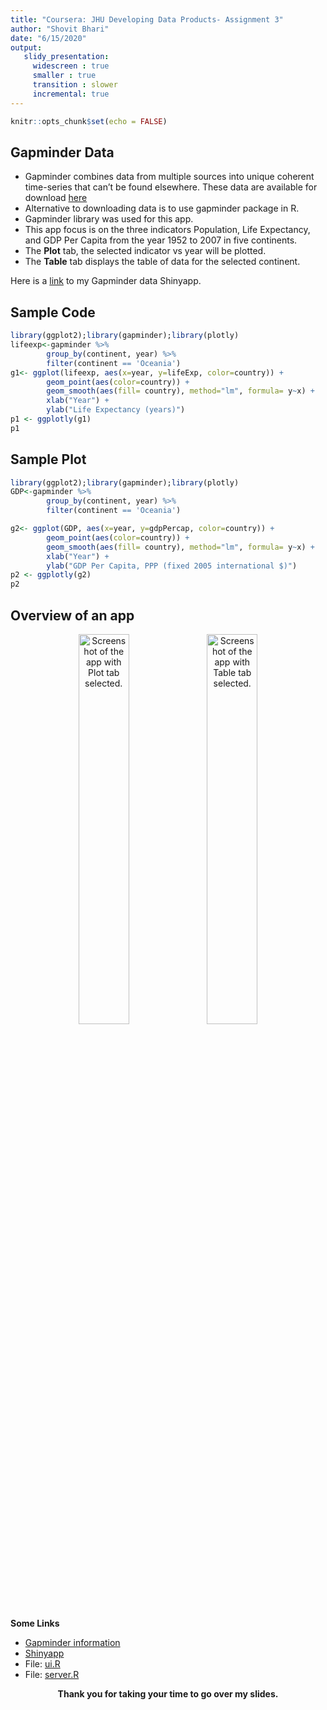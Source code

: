 ```yaml
---
title: "Coursera: JHU Developing Data Products- Assignment 3"
author: "Shovit Bhari"
date: "6/15/2020"
output: 
   slidy_presentation:
     widescreen : true
     smaller : true
     transition : slower
     incremental: true
---
```


```r
knitr::opts_chunk$set(echo = FALSE)
```

## Gapminder Data

- Gapminder combines data from multiple sources into unique coherent time-series that can't be found elsewhere. These data are available for download [here](https://www.gapminder.org/data/documentation/#:~:text=Gapminder%20combines%20data%20from%20multiple,the%20sources%20in%20each%20case.) 
- Alternative to downloading data is to use gapminder package in R. 
- Gapminder library was used for this app.
- This app focus is on the three indicators Population, Life Expectancy, and GDP Per Capita from the year 1952 to 2007 in five continents.
- The **Plot** tab, the selected indicator vs year will be plotted. 
- The **Table** tab displays the table of data for the selected continent. 


Here is a [link]( https://shovitraj.shinyapps.io/Gapminder_Continent/) to my Gapminder data Shinyapp. 

## Sample Code
```r
library(ggplot2);library(gapminder);library(plotly)
lifeexp<-gapminder %>%
        group_by(continent, year) %>%
        filter(continent == 'Oceania') 
g1<- ggplot(lifeexp, aes(x=year, y=lifeExp, color=country)) +
        geom_point(aes(color=country)) +
        geom_smooth(aes(fill= country), method="lm", formula= y~x) +
        xlab("Year") +
        ylab("Life Expectancy (years)")
p1 <- ggplotly(g1)
p1
```



## Sample Plot
```r
library(ggplot2);library(gapminder);library(plotly)
GDP<-gapminder %>%
        group_by(continent, year) %>%
        filter(continent == 'Oceania') 

g2<- ggplot(GDP, aes(x=year, y=gdpPercap, color=country)) +
        geom_point(aes(color=country)) +
        geom_smooth(aes(fill= country), method="lm", formula= y~x) +
        xlab("Year") +
        ylab("GDP Per Capita, PPP (fixed 2005 international $)")
p2 <- ggplotly(g2)
p2
```


## Overview of an app
<center>
![Screenshot of the app with Plot tab selected.](Plot.png){width=40%}
![Screenshot of the app with Table tab selected.](Table.png){width=40%}

</center>

**Some Links** 

- [Gapminder information](https://https://www.gapminder.org/)  
- [Shinyapp](https://shovitraj.shinyapps.io/Gapminder_Continent/)
- File: [ui.R](ui.R)    
- File: [server.R](server.R)    

<center>
**Thank you for taking your time to go over my slides.**
</center>


